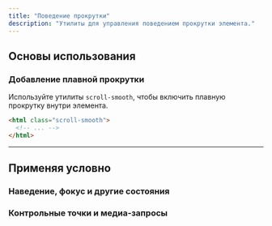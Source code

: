 ```yaml
---
title: "Поведение прокрутки"
description: "Утилиты для управления поведением прокрутки элемента."
---
```




## Основы использования

### Добавление плавной прокрутки

Используйте утилиты `scroll-smooth`, чтобы включить плавную прокрутку внутри элемента.

```html
<html class="scroll-smooth">
  <!-- ... -->
</html>
```

---

## <Heading ignore>Применяя условно</Heading>

### <Heading ignore>Наведение, фокус и другие состояния</Heading>

<HoverFocusAndOtherStates defaultClass="scroll-smooth" featuredClass="scroll-auto" element="html" variant="focus" />

### <Heading ignore>Контрольные точки и медиа-запросы</Heading>

<BreakpointsAndMediaQueries defaultClass="scroll-smooth" featuredClass="scroll-auto" element="html" />
